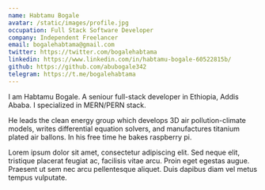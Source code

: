 ```yaml
---
name: Habtamu Bogale
avatar: /static/images/profile.jpg
occupation: Full Stack Software Developer
company: Independent Freelancer
email: bogalehabtama@gmail.com
twitter: https://twitter.com/bogalehabtama
linkedin: https://www.linkedin.com/in/habtamu-bogale-60522815b/
github: https://github.com/abubogale342
telegram: https://t.me/bogalehabtama
---
```


I am Habtamu Bogale. A seniour full-stack developer in Ethiopia, Addis Ababa. I specialized in MERN/PERN stack.

He leads the clean energy group which develops 3D air pollution-climate models, writes differential equation solvers, and manufactures titanium plated air ballons. In his free time he bakes raspberry pi.

Lorem ipsum dolor sit amet, consectetur adipiscing elit. Sed neque elit, tristique placerat feugiat ac, facilisis vitae arcu. Proin eget egestas augue. Praesent ut sem nec arcu pellentesque aliquet. Duis dapibus diam vel metus tempus vulputate.
